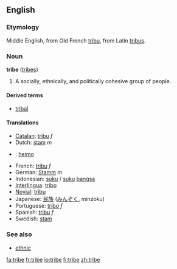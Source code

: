 ==English==
===Etymology===
Middle English, from Old French [[tribu]], from Latin [[tribus]].
=== Noun ===
'''tribe''' ([[tribes]])

# A socially, ethnically, and politically cohesive group of people.

====Derived terms====
*[[tribal]]

==== Translations ====
*[[Catalan]]: [[tribu]] ''f''
*Dutch: [[stam]] ''m''
*{{fi}}: [[heimo]]
*French: [[tribu]] ''f''
*German: [[Stamm]] ''m''
*Indonesian: [[suku]] / [[suku]] [[bangsa]]
*[[Interlingua]]: [[tribo]]
*[[Novial]]: [[tribu]]
*Japanese: [[民族]] ([[みんぞく]], minzoku)
*Portuguese: [[tribo]] ''f''
*Spanish: [[tribu]] ''f''
*Swedish: [[stam]]

=== See also ===
*[[ethnic]]

[[fa:tribe]]
[[fr:tribe]]
[[io:tribe]]
[[fi:tribe]]
[[zh:tribe]]